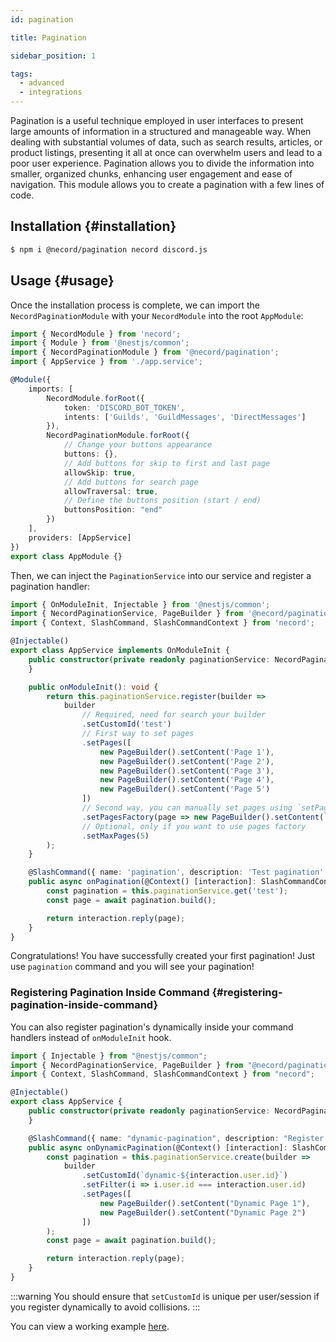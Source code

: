 ```yaml
---
id: pagination

title: Pagination

sidebar_position: 1

tags:
  - advanced
  - integrations
---
```


Pagination is a useful technique employed in user interfaces to present large amounts of information in a structured and
manageable way. When dealing with substantial volumes of data, such as search results, articles, or product listings, presenting it all at
once can overwhelm users and lead to a poor user experience. Pagination allows you to divide the information into smaller, organized chunks,
enhancing user engagement and ease of navigation. This module allows you to create a pagination with a few lines of code.

## Installation {#installation}

```bash npm2yarn
$ npm i @necord/pagination necord discord.js
```

## Usage {#usage}

Once the installation process is complete, we can import the `NecordPaginationModule` with your `NecordModule` into the root `AppModule`:

```typescript
import { NecordModule } from 'necord';
import { Module } from '@nestjs/common';
import { NecordPaginationModule } from '@necord/pagination';
import { AppService } from './app.service';

@Module({
    imports: [
        NecordModule.forRoot({
            token: 'DISCORD_BOT_TOKEN',
            intents: ['Guilds', 'GuildMessages', 'DirectMessages']
        }),
        NecordPaginationModule.forRoot({
            // Change your buttons appearance
            buttons: {},
            // Add buttons for skip to first and last page
            allowSkip: true,
            // Add buttons for search page
            allowTraversal: true,
            // Define the buttons position (start / end)
            buttonsPosition: "end"
        })
    ],
    providers: [AppService]
})
export class AppModule {}
```

Then, we can inject the `PaginationService` into our service and register a pagination handler:

```typescript
import { OnModuleInit, Injectable } from '@nestjs/common';
import { NecordPaginationService, PageBuilder } from '@necord/pagination';
import { Context, SlashCommand, SlashCommandContext } from 'necord';

@Injectable()
export class AppService implements OnModuleInit {
    public constructor(private readonly paginationService: NecordPaginationService) {
    }

    public onModuleInit(): void {
        return this.paginationService.register(builder =>
            builder
                // Required, need for search your builder
                .setCustomId('test')
                // First way to set pages
                .setPages([
                    new PageBuilder().setContent('Page 1'),
                    new PageBuilder().setContent('Page 2'),
                    new PageBuilder().setContent('Page 3'),
                    new PageBuilder().setContent('Page 4'),
                    new PageBuilder().setContent('Page 5')
                ])
                // Second way, you can manually set pages using `setPages` method
                .setPagesFactory(page => new PageBuilder().setContent(`Page ${page}`))
                // Optional, only if you want to use pages factory
                .setMaxPages(5)
        );
    }

    @SlashCommand({ name: 'pagination', description: 'Test pagination' })
    public async onPagination(@Context() [interaction]: SlashCommandContext) {
        const pagination = this.paginationService.get('test');
        const page = await pagination.build();

        return interaction.reply(page);
    }
}
```

Congratulations! You have successfully created your first pagination!
Just use `pagination` command and you will see your pagination!

### Registering Pagination Inside Command {#registering-pagination-inside-command}

You can also register pagination's dynamically inside your command handlers instead of `onModuleInit` hook.

```ts
import { Injectable } from "@nestjs/common";
import { NecordPaginationService, PageBuilder } from "@necord/pagination";
import { Context, SlashCommand, SlashCommandContext } from "necord";

@Injectable()
export class AppService {
    public constructor(private readonly paginationService: NecordPaginationService) {
    }

    @SlashCommand({ name: "dynamic-pagination", description: "Register pagination inside command" })
    public async onDynamicPagination(@Context() [interaction]: SlashCommandContext) {
        const pagination = this.paginationService.create(builder =>
            builder
                .setCustomId(`dynamic-${interaction.user.id}`)
                .setFilter(i => i.user.id === interaction.user.id)
                .setPages([
                    new PageBuilder().setContent("Dynamic Page 1"),
                    new PageBuilder().setContent("Dynamic Page 2")
                ])
        );
        const page = await pagination.build();

        return interaction.reply(page);
    }
}
```

:::warning
You should ensure that `setCustomId` is unique per user/session if you register dynamically to avoid collisions.
:::


You can view a working example [here](https://github.com/necordjs/examples/tree/master/06-pagination).
